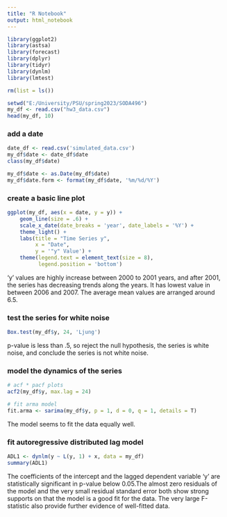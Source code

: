---
title: "R Notebook"
output: html_notebook
---



```{r results='hide'}
library(ggplot2)
library(astsa)
library(forecast)
library(dplyr)
library(tidyr)
library(dynlm)
library(lmtest)

rm(list = ls())
```


```{r}
setwd("E:/University/PSU/spring2023/SODA496")
my_df <- read.csv("hw3_data.csv")
head(my_df, 10)
```


### add a date

```{r}
date_df <- read.csv('simulated_data.csv')
my_df$date <- date_df$date
class(my_df$date)
```

```{r}
my_df$date <- as.Date(my_df$date)
my_df$date.form <- format(my_df$date, '%m/%d/%Y')
```


### create a basic line plot

```{r}
ggplot(my_df, aes(x = date, y = y)) +
    geom_line(size = .6) +
    scale_x_date(date_breaks = 'year', date_labels = '%Y') +
    theme_light() +
    labs(title = "Time Series y",
         x = "Date",
         y = '"y" Value') +
    theme(legend.text = element_text(size = 8),
          legend.position = 'bottom')
```

'y' values are highly increase between 2000 to 2001 years, and after 2001, the series has decreasing trends along the years. It has lowest value in between 2006 and 2007. The average mean values are arranged around 6.5.


### test the series for white noise

```{r}
Box.test(my_df$y, 24, 'Ljung')
```

p-value is less than .5, so reject the null hypothesis, the series is white noise, and conclude the series is not white noise.


### model the dynamics of the series

```{r}
# acf * pacf plots
acf2(my_df$y, max.lag = 24)
```




```{r}
# fit arma model
fit.arma <- sarima(my_df$y, p = 1, d = 0, q = 1, details = T)
```

The model seems to fit the data equally well.


### fit autoregressive distributed lag model

```{r}
ADL1 <- dynlm(y ~ L(y, 1) + x, data = my_df)
summary(ADL1)
```

The coefficients of the intercept and the lagged dependent variable 'y' are statistically significant in p-value below 0.05.The almost zero residuals of the model and the very small residual standard error both show strong supports on that the model is a good fit for the data. The very large F-statistic also provide further evidence of well-fitted data.
